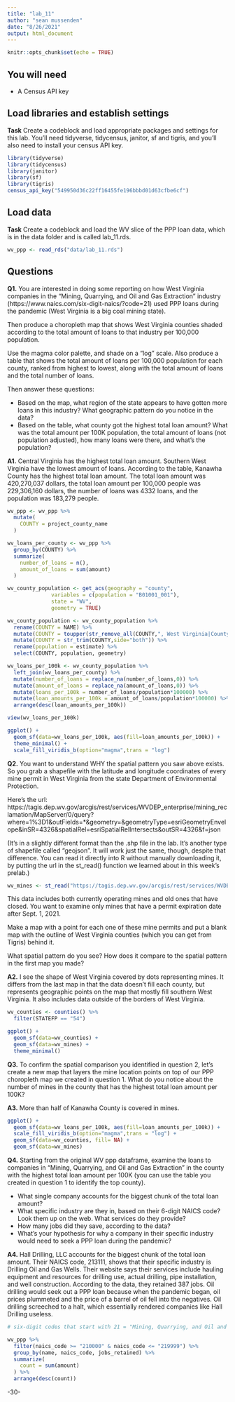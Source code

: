 ```yaml
---
title: "lab_11"
author: "sean mussenden"
date: "8/26/2021"
output: html_document
---
```


```r
knitr::opts_chunk$set(echo = TRUE)
```

## You will need

* A Census API key

## Load libraries and establish settings

**Task** Create a codeblock and load appropriate packages and settings for this lab. You'll need tidyverse, tidycensus, janitor, sf and tigris, and you'll also need to install your census API key.

```r
library(tidyverse)
library(tidycensus)
library(janitor)
library(sf)
library(tigris)
census_api_key("549950d36c22ff16455fe196bbbd01d63cfbe6cf")

```

## Load data

**Task** Create a codeblock and load the WV slice of the PPP loan data, which is in the data folder and is called lab_11.rds.

```r
wv_ppp <- read_rds("data/lab_11.rds")

```

## Questions

**Q1.** You are interested in doing some reporting on how West Virginia companies in the "Mining, Quarrying, and Oil and Gas Extraction" industry (https://www.naics.com/six-digit-naics/?code=21) used PPP loans during the pandemic (West Virginia is a big coal mining state).  

Then produce a choropleth map that shows West Virginia counties shaded according to the total amount of loans to that industry per 100,000 population.

Use the magma color palette, and shade on a "log" scale. Also produce a table that shows the total amount of loans per 100,000 population for each county, ranked from highest to lowest, along with the total amount of loans and the total number of loans.

Then answer these questions:

* Based on the map, what region of the state appears to have gotten more loans in this industry? What geographic pattern do you notice in the data?
* Based on the table, what county got the highest total loan amount? What was the total amount per 100K population, the total amount of loans (not population adjusted), how many loans were there, and what's the population?

**A1.** Central Virginia has the highest total loan amount. Southern West Virginia have the lowest amount of loans. According to the table, Kanawha County has the highest total loan amount.  The total loan amount was 420,270,037 dollars, the total loan amount per 100,000 people was 229,306,160 dollars, the number of loans was 4332 loans, and the population was 183,279 people. 

```r
wv_ppp <- wv_ppp %>% 
  mutate(
    COUNTY = project_county_name
  )

wv_loans_per_county <- wv_ppp %>% 
  group_by(COUNTY) %>% 
  summarize(
    number_of_loans = n(),
    amount_of_loans = sum(amount)
  )

wv_county_population <- get_acs(geography = "county", 
              variables = c(population = "B01001_001"), 
              state = "WV",
              geometry = TRUE)

wv_county_population <- wv_county_population %>%
  rename(COUNTY = NAME) %>%
  mutate(COUNTY = toupper(str_remove_all(COUNTY,", West Virginia|County"))) %>%
  mutate(COUNTY = str_trim(COUNTY,side="both")) %>%
  rename(population = estimate) %>%
  select(COUNTY, population, geometry)

wv_loans_per_100k <- wv_county_population %>%
  left_join(wv_loans_per_county) %>%
  mutate(number_of_loans = replace_na(number_of_loans,0)) %>%
  mutate(amount_of_loans = replace_na(amount_of_loans,0)) %>%
  mutate(loans_per_100k = number_of_loans/population*100000) %>%
  mutate(loan_amounts_per_100k = amount_of_loans/population*100000) %>% 
  arrange(desc(loan_amounts_per_100k))

view(wv_loans_per_100k)

ggplot() + 
  geom_sf(data=wv_loans_per_100k, aes(fill=loan_amounts_per_100k)) + 
  theme_minimal() +
  scale_fill_viridis_b(option="magma",trans = "log") 

```

**Q2.** You want to understand WHY the spatial pattern you saw above exists.  So you grab a shapefile with the latitude and longitude coordinates of every mine permit in West Virginia from the state Department of Environmental Protection.

Here's the url: https://tagis.dep.wv.gov/arcgis/rest/services/WVDEP_enterprise/mining_reclamation/MapServer/0/query?where=1%3D1&outFields=*&geometry=&geometryType=esriGeometryEnvelope&inSR=4326&spatialRel=esriSpatialRelIntersects&outSR=4326&f=json

(It's in a slightly different format than the .shp file in the lab. It's another type of shapefile called "geojson".  It will work just the same, though, despite that difference. You can read it directly into R without manually downloading it, by putting the url in the st_read() function we learned about in this week's prelab.)

```r
wv_mines <- st_read("https://tagis.dep.wv.gov/arcgis/rest/services/WVDEP_enterprise/mining_reclamation/MapServer/0/query?where=1%3D1&outFields=*&geometry=&geometryType=esriGeometryEnvelope&inSR=4326&spatialRel=esriSpatialRelIntersects&outSR=4326&f=json")

```

This data includes both currently operating mines and old ones that have closed.  You want to examine only mines that have a permit expiration date after Sept. 1, 2021.

Make a map with a point for each one of these mine permits and put a blank map with the outline of West Virginia counties (which you can get from Tigris) behind it.

What spatial pattern do you see? How does it compare to the spatial pattern in the first map you made?

**A2.** I see the shape of West Virginia covered by dots representing mines. It differs from the last map in that the data doesn't fill each county, but represents geographic points on the map that mostly fill southern West Virginia. It also includes data outside of the borders of West Virginia.

```r
wv_counties <- counties() %>%
  filter(STATEFP == "54")

ggplot() + 
  geom_sf(data=wv_counties) + 
  geom_sf(data=wv_mines) +
  theme_minimal()

```

**Q3.** To confirm the spatial comparison you identified in question 2, let's create a new map that layers the mine location points on top of our PPP choropleth map we created in question 1. What do you notice about the number of mines in the county that has the highest total loan amount per 100K?

**A3.** More than half of Kanawha County is covered in mines.

```r

ggplot() + 
  geom_sf(data=wv_loans_per_100k, aes(fill=loan_amounts_per_100k)) + 
  scale_fill_viridis_b(option="magma",trans = "log") +
  geom_sf(data=wv_counties, fill= NA) + 
  geom_sf(data=wv_mines)

```

**Q4.** Starting from the original WV ppp dataframe, examine the loans to companies in "Mining, Quarrying, and Oil and Gas Extraction" in the county with the highest total loan amount per 100K (you can use the table you created in question 1 to identify the top county).

* What single company accounts for the biggest chunk of the total loan amount?
* What specific industry are they in, based on their 6-digit NAICS code? Look them up on the web. What services do they provide?
* How many jobs did they save, according to the data?
* What's your hypothesis for why a company in their specific industry would need to seek a PPP loan during the pandemic?

**A4.** Hall Drilling, LLC accounts for the biggest chunk of the total loan amount. Their NAICS code, 213111, shows that their specific industry is Drilling Oil and Gas Wells. Their website says their services include hauling equipment and resources for drilling use, actual drilling, pipe installation, and well construction. According to the data, they retained 387 jobs.
Oil drilling would seek out a PPP loan because when the pandemic began, oil prices plummeted and the price of a barrel of oil fell into the negatives. Oil drilling screeched to a halt, which essentially rendered companies like Hall Drilling useless.

```r
# six-digit codes that start with 21 = "Mining, Quarrying, and Oil and Gas Extraction"

wv_ppp %>% 
  filter(naics_code >= "210000" & naics_code <= "219999") %>% 
  group_by(name, naics_code, jobs_retained) %>% 
  summarize(
    count = sum(amount)
  ) %>% 
  arrange(desc(count))


```

-30-

